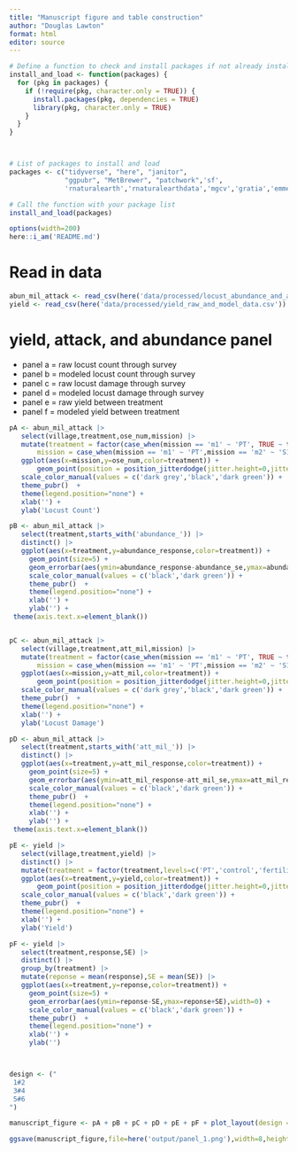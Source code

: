 ```yaml
---
title: "Manuscript figure and table construction"
author: "Douglas Lawton"
format: html
editor: source
---
```


```r


# Define a function to check and install packages if not already installed
install_and_load <- function(packages) {
  for (pkg in packages) {
    if (!require(pkg, character.only = TRUE)) {
      install.packages(pkg, dependencies = TRUE)
      library(pkg, character.only = TRUE)
    }
  }
}



# List of packages to install and load
packages <- c("tidyverse", "here", "janitor",  
              "ggpubr", "MetBrewer", "patchwork",'sf',
              'rnaturalearth','rnaturalearthdata','mgcv','gratia','emmeans')

# Call the function with your package list
install_and_load(packages)

options(width=200)
here::i_am('README.md')
```


# Read in data


```r

abun_mil_attack <- read_csv(here('data/processed/locust_abundance_and_att_mil_raw_and_model_data.csv'))
yield <- read_csv(here('data/processed/yield_raw_and_model_data.csv'))

```


# yield, attack, and abundance panel
 - panel a = raw locust count through survey
 - panel b = modeled locust count through survey
 - panel c = raw locust damage through survey
 - panel d = modeled locust damage through survey
 - panel e = raw yield between treatment
 - panel f = modeled yield between treatment


 ```r

pA <- abun_mil_attack |>
    select(village,treatment,ose_num,mission) |>
    mutate(treatment = factor(case_when(mission == 'm1' ~ 'PT', TRUE ~ treatment),levels=c('PT','control','fertilized')),
        mission = case_when(mission == 'm1' ~ 'PT',mission == 'm2' ~ 'S1',mission == 'm3' ~ 'S3')) |>
    ggplot(aes(x=mission,y=ose_num,color=treatment)) +
        geom_point(position = position_jitterdodge(jitter.height=0,jitter.width=0.25)) +
    scale_color_manual(values = c('dark grey','black','dark green')) +
    theme_pubr()  + 
    theme(legend.position="none") +
    xlab('') +
    ylab('Locust Count')

pB <- abun_mil_attack |>
    select(treatment,starts_with('abundance_')) |>
    distinct() |>
    ggplot(aes(x=treatment,y=abundance_response,color=treatment)) +
      geom_point(size=5) +
      geom_errorbar(aes(ymin=abundance_response-abundance_se,ymax=abundance_response+abundance_se),width=0) +
      scale_color_manual(values = c('black','dark green')) +
      theme_pubr()  + 
      theme(legend.position="none") +
      xlab('') +
      ylab('') +
  theme(axis.text.x=element_blank())


pC <- abun_mil_attack |>
    select(village,treatment,att_mil,mission) |>
    mutate(treatment = factor(case_when(mission == 'm1' ~ 'PT', TRUE ~ treatment),levels=c('PT','control','fertilized')),
        mission = case_when(mission == 'm1' ~ 'PT',mission == 'm2' ~ 'S1',mission == 'm3' ~ 'S3')) |>
    ggplot(aes(x=mission,y=att_mil,color=treatment)) +
        geom_point(position = position_jitterdodge(jitter.height=0,jitter.width=0.25)) +
    scale_color_manual(values = c('dark grey','black','dark green')) +
    theme_pubr()  + 
    theme(legend.position="none") +
    xlab('') +
    ylab('Locust Damage')

pD <- abun_mil_attack |>
    select(treatment,starts_with('att_mil_')) |>
    distinct() |>
    ggplot(aes(x=treatment,y=att_mil_response,color=treatment)) +
      geom_point(size=5) +
      geom_errorbar(aes(ymin=att_mil_response-att_mil_se,ymax=att_mil_response+att_mil_se),width=0) +
      scale_color_manual(values = c('black','dark green')) +
      theme_pubr()  + 
      theme(legend.position="none") +
      xlab('') +
      ylab('') +
  theme(axis.text.x=element_blank())

pE <- yield |>
    select(village,treatment,yield) |>
    distinct() |>
    mutate(treatment = factor(treatment,levels=c('PT','control','fertilized'))) |>
    ggplot(aes(x=treatment,y=yield,color=treatment)) +
        geom_point(position = position_jitterdodge(jitter.height=0,jitter.width=0.25)) +
    scale_color_manual(values = c('black','dark green')) +
    theme_pubr()  + 
    theme(legend.position="none") +
    xlab('') +
    ylab('Yield')

pF <- yield |>
    select(treatment,response,SE) |>
    distinct() |>
    group_by(treatment) |>
    mutate(reponse = mean(response),SE = mean(SE)) |>
    ggplot(aes(x=treatment,y=reponse,color=treatment)) +
      geom_point(size=5) +
      geom_errorbar(aes(ymin=reponse-SE,ymax=reponse+SE),width=0) +
      scale_color_manual(values = c('black','dark green')) +
      theme_pubr()  + 
      theme(legend.position="none") +
      xlab('') +
      ylab('')




 ```




 ```r
 
 design <- ("
  1#2
  3#4
  5#6
")

manuscript_figure <- pA + pB + pC + pD + pE + pF + plot_layout(design = design)

ggsave(manuscript_figure,file=here('output/panel_1.png'),width=8,height=8)


 ```